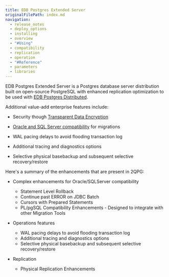 ```yaml
---
title: EDB Postgres Extended Server
originalFilePath: index.md
navigation: 
  - release_notes
  - deploy_options
  - installing
  - overview
  - "#Using"
  - compatibility
  - replication
  - operation
  - "#Reference"
  - parameters
  - libraries
---
```


EDB Postgres Extended Server is a Postgres database server distribution built on open-source PostgreSQL with enhanced replication optimization to be used with [EDB Postgres Distributed](). 

Additional value-add enterprise features include:
- Security though [Transparent Data Encryption]()

- [Oracle and SQL Server compatibility]() for migrations
- WAL pacing delays to avoid flooding transaction log
- Additional tracing and diagnostics options
- Selective physical basebackup and subsequent selective recovery/restore






Here's a summary of the enhancements that are present in 2QPG:

-   Complex enhancements for Oracle/SQLServer compatibility
    -   Statement Level Rollback
    -   Continue past ERROR on JDBC Batch
    -   Cursors with Prepared Statements
    -   PL/pgSQL Compatibility Enhancements - Designed to integrate with other Migration Tools

-   Operations features
    -   WAL pacing delays to avoid flooding transaction log
    -   Additional tracing and diagnostics options
    -   Selective physical basebackup and subsequent selective recovery/restore

-   Replication
    -   Physical Replication Enhancements
